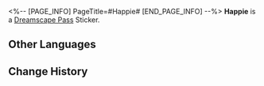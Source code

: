 <%-- [PAGE_INFO]
PageTitle=#Happie#
[END_PAGE_INFO] --%>
{{Stub|Location information}}
{{Item Infobox
|id          = 223254
|image       = Dreamscape Pass Sticker Happie.png
|type        = Dreamscape Pass Sticker
|type2       = Talking Clock Stickers
|invCategory = 
|rarity      = 4
|effect      = Digital stickers that can be used to decorate the pages of the Dreamtour Handbook. They come in many different styles.
|description = 
|source1     = [[Obtain three "Happy" Gears]]
}}
{{Description|At seven o'clock. Hysterical delight.}}
'''Happie''' is a [[Dreamscape Pass]] Sticker.

==Other Languages==
{{Other Languages
|en   = Happie
|zhs  = 欢乐小子
|zht  = 歡樂小子
|ja   = ハッピーボーイ
|ko   = 즐거운 소년
|es   = Contentito
|fr   = Gaietouille
|ru   = Смешинка
|th   = เจ้าหนูแสนสุข
|vi   = Cậu Bé Vui Vẻ
|de   = Fröhli
|id   = Clockie Senang
|pt   = Felizin
}}

==Change History==
{{Change History|2.0}}